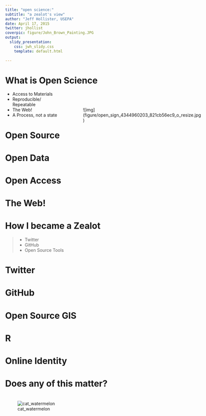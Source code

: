 ```yaml
---
title: "open science:"
subtitle: "a zealot's view"
author: "Jeff Hollister, USEPA"
date: April 17, 2015
twitter: jhollist 
coverpic: figure/John_Brown_Painting.JPG
output: 
  slidy_presentation:
    css: jwh_slidy.css
    template: default.html
    
---
```


# What is Open Science 

<div class="right", style="width: 40%; position: absolute; left: 50%; top: 10%;"> 
![img](figure/open_sign_4344960203_821cb56ec9_o_resize.jpg)
</div>

<div class="left" style="width: 35%">
 - Access to Materials     
 - Reproducible/ Repeatable    
 - The Web!                   
 - A Process, not a state                       
</div>

# Open Source {.segue-txt}

# Open Data {.segue-txt}

# Open Access {.segue-txt}

# The Web! {.segue-txt}

# How I became a Zealot

> - Twitter
> - GitHub
> - Open Source Tools

# Twitter {.segue-txt}

# GitHub {.segue-txt}

# Open Source GIS {.segue-txt}

# R {.segue-txt}

# Online Identity {.segue-txt}

# Does any of this matter? {.segue-txt}

# {.segue-img}

![cat_watermelon](figure/cat-pushing-watermelon-out-of-lake.jpg)
